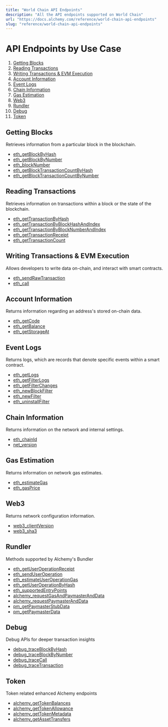 ```yaml
---
title: "World Chain API Endpoints"
description: "All the API endpoints supported on World Chain"
url: "https://docs.alchemy.com/reference/world-chain-api-endpoints"
slug: "reference/world-chain-api-endpoints"
---
```


# API Endpoints by Use Case

1. [Getting Blocks](#getting-blocks)
2. [Reading Transactions](#reading-transactions)
3. [Writing Transactions & EVM Execution](#writing-transactions--evm-execution)
4. [Account Information](#account-information)
5. [Event Logs](#event-logs)
6. [Chain Information](#chain-information)
7. [Gas Estimation](#gas-estimation)
8. [Web3](#web3)
9. [Rundler](#rundler)
10. [Debug](#debug)
11. [Token](#token)

## Getting Blocks

Retrieves information from a particular block in the blockchain.

* [eth\_getBlockByHash](/reference/eth-getblockbyhash)
* [eth\_getBlockByNumber](/reference/eth-getblockbynumber)
* [eth\_blockNumber](/reference/eth-blocknumber)
* [eth\_getBlockTransactionCountByHash](/reference/eth-getblocktransactioncountbyhash)
* [eth\_getBlockTransactionCountByNumber](/reference/eth-getblocktransactioncountbynumber)

## Reading Transactions

Retrieves information on transactions within a block or the state of the blockchain.

* [eth\_getTransactionByHash](/reference/eth-gettransactionbyhash)
* [eth\_getTransactionByBlockHashAndIndex](/reference/eth-gettransactionbyblockhashandindex)
* [eth\_getTransactionByBlockNumberAndIndex](/reference/eth-gettransactionbyblocknumberandindex)
* [eth\_getTransactionReceipt](/reference/eth-gettransactionreceipt)
* [eth\_getTransactionCount](/reference/eth-gettransactioncount)

## Writing Transactions & EVM Execution

Allows developers to write data on-chain, and interact with smart contracts.

* [eth\_sendRawTransaction](/reference/eth-sendrawtransaction)
* [eth\_call](/reference/eth-call)

## Account Information

Returns information regarding an address's stored on-chain data.

* [eth\_getCode](/reference/eth-getcode)
* [eth\_getBalance](/reference/eth-getbalance)
* [eth\_getStorageAt](/reference/eth-getstorageat)

## Event Logs

Returns logs, which are records that denote specific events within a smart contract.

* [eth\_getLogs](/reference/eth-getlogs)
* [eth\_getFilterLogs](/reference/eth-getfilterlogs)
* [eth\_getFilterChanges](/reference/eth-getfilterchanges)
* [eth\_newBlockFilter](/reference/eth-newblockfilter)
* [eth\_newFilter](/reference/eth-newfilter)
* [eth\_uninstallFilter](/reference/eth-uninstallfilter)

## Chain Information

Returns information on the network and internal settings.

* [eth\_chainId](/reference/eth-chainid)
* [net\_version](/reference/net-version)

## Gas Estimation

Returns information on network gas estimates.

* [eth\_estimateGas](/reference/eth-estimategas)
* [eth\_gasPrice](/reference/eth-gasprice)

## Web3

Returns network configuration information.

* [web3\_clientVersion](/reference/web3-clientversion)
* [web3\_sha3](/reference/web3-sha3)

## Rundler

Methods supported by Alchemy's Bundler

* [eth\_getUserOperationReceipt](/reference/eth-getuseroperationreceipt)
* [eth\_sendUserOperation](/reference/eth-senduseroperation)
* [eth\_estimateUserOperationGas](/reference/eth-estimateuseroperationgas)
* [eth\_getUserOperationByHash](/reference/eth-getuseroperationbyhash)
* [eth\_supportedEntryPoints](/reference/eth-supportedentrypoints)
* [alchemy\_requestGasAndPaymasterAndData](/reference/alchemy-requestgasandpaymasteranddata)
* [alchemy\_requestPaymasterAndData](/reference/alchemy-requestpaymasteranddata)
* [pm\_getPaymasterStubData](/reference/pm-getpaymasterstubdata)
* [pm\_getPaymasterData](/reference/pm-getpaymasterdata)

## Debug

Debug APIs for deeper transaction insights

* [debug\_traceBlockByHash](/reference/debug-traceblockbyhash)
* [debug\_traceBlockByNumber](/reference/debug-traceblockbynumber)
* [debug\_traceCall](/reference/debug-tracecall)
* [debug\_traceTransaction](/reference/debug-tracetransaction)

## Token

Token related enhanced Alchemy endpoints

* [alchemy\_getTokenBalances](/reference/alchemy-gettokenbalances)
* [alchemy\_getTokenAllowance](/reference/alchemy-gettokenallowance)
* [alchemy\_getTokenMetadata](/reference/alchemy-gettokenmetadata)
* [alchemy\_getAssetTransfers](/reference/alchemy-getassettransfers)
